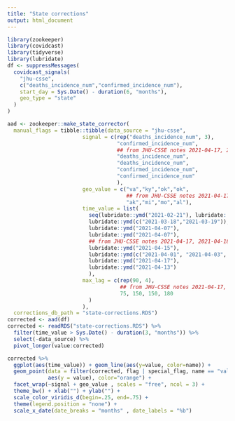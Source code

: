 ```yaml
---
title: "State corrections"
output: html_document
---
```


```r
library(zookeeper)
library(covidcast)
library(tidyverse)
library(lubridate)
df <- suppressMessages(
  covidcast_signals(
    "jhu-csse",
    c("deaths_incidence_num","confirmed_incidence_num"),
    start_day = Sys.Date() - duration(6, "months"),
    geo_type = "state"
  )
)

aad <- zookeeper::make_state_corrector(
  manual_flags = tibble::tibble(data_source = "jhu-csse", 
                        signal = c(rep("deaths_incidence_num", 3),
                                   "confirmed_incidence_num",
                                   ## from JHU-CSSE notes 2021-04-17, 2021-04-18
                                   "deaths_incidence_num",
                                   "deaths_incidence_num",
                                   "confirmed_incidence_num",
                                   "confirmed_incidence_num"
                                   ),
                        geo_value = c("va","ky","ok","ok",
                                      ## from JHU-CSSE notes 2021-04-17, 2021-04-18
                                      "ak","mi","mo","al"),
                        time_value = list(
                          seq(lubridate::ymd("2021-02-21"), lubridate::ymd("2021-03-04"), by = 1),
                          lubridate::ymd(c("2021-03-18","2021-03-19")),
                          lubridate::ymd("2021-04-07"), 
                          lubridate::ymd("2021-04-07"),
                          ## from JHU-CSSE notes 2021-04-17, 2021-04-18
                          lubridate::ymd("2021-04-15"),
                          lubridate::ymd(c("2021-04-01", "2021-04-03", "2021-04-06", "2021-04-08", "2021-04-10", "2021-04-13", "2021-04-15", "2021-04-17")),
                          lubridate::ymd("2021-04-17"),
                          lubridate::ymd("2021-04-13")
                          ),
                        max_lag = c(rep(90, 4),
                                    ## from JHU-CSSE notes 2021-04-17, 2021-04-18
                                    75, 150, 150, 180
                          )
                        ),
  corrections_db_path = "state-corrections.RDS")
corrected <- aad(df)
corrected <- readRDS("state-corrections.RDS") %>%
  filter(time_value > Sys.Date() - duration(3, "months")) %>%
  select(-data_source) %>%
  pivot_longer(value:corrected)
```

```r
corrected %>% 
  ggplot(aes(time_value)) + geom_line(aes(y=value, color=name)) +
  geom_point(data = filter(corrected, flag | special_flag, name == "value"), 
             aes(y = value), color="orange") +
  facet_wrap(~signal + geo_value , scales = "free", ncol = 3) +
  theme_bw() + xlab("") + ylab("") +
  scale_color_viridis_d(begin=.25, end=.75) + 
  theme(legend.position = "none") +
  scale_x_date(date_breaks = "months" , date_labels = "%b")
```



